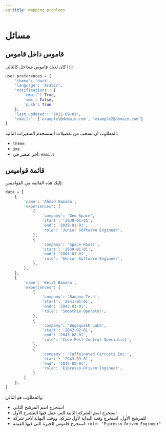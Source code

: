 ```yaml
---
og:title: mapping_problems
---
```


# مسائل {.unnumbered}

## قاموس داخل قاموس

إذا كان لديك قاموس متداخل كالتالي:

```python
user_preferences = {
    'theme': 'dark',
    'language': 'Arabic',
    'notifications': {
        'email': True,
        'sms': False,
        'push': True
    },
    'last_updated': '2021-09-01',
    'emails': ['example1@domain.com', 'example2@domain.com']
}
```

المطلوب أن تسحب من تفضيلات المستخدم المتغيرات التالية:

- `theme`
- `sms`
- آخر عنصر في: `emails`


## قائمة قواميس

إليك هذه القائمة من القواميس:

```python
data = [
    {
        'name': 'Ahmad Hamada',
        'experiences': [
            {
                'company': 'Geo Space',
                'start': '2038-01-01',
                'end': '2039-01-01',
                'role': 'Junior Software Engineer',
            },
            {
                'company': 'Space Roots',
                'start': '2039-01-01',
                'end': '2041-01-01',
                'role': 'Senior Software Engineer',
            },
        ],
    },
    {
        'name': 'Belal Banana',
        'experiences': [
            {
                'company': 'Banana Tech',
                'start': '2041-01-01',
                'end': '2042-01-01',
                'role': 'Smoothie Operator',
            },
            {
                'company': 'BugSquash Labs',
                'start': '2042-02-01',
                'end': '2043-08-01',
                'role': 'Code Pest Control Specialist',
            },
            {
                'company': 'Caffeinated Circuits Inc.',
                'start': '2043-09-01',
                'end': '2045-05-01',
                'role': 'Espresso-Driven Engineer',
            }
        ]
    },
]

```

والمطلوب هو التالي:

- استخرج اسم المرشح الثاني
- استخرج اسم الشركة الثانية التي عمل فيها المشرح الأول
- للمرشح الأول، استخرج وقت البداية لأول شركة، ووقت النهاية لآخر شركة
- استخرج قاموس الخبرة التي فيها القيمة: `role: "Espresso-Driven Engineer"`
